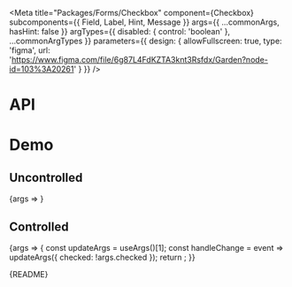 
<Meta
  title="Packages/Forms/Checkbox"
  component={Checkbox}
  subcomponents={{ Field, Label, Hint, Message }}
  args={{
    ...commonArgs,
    hasHint: false
  }}
  argTypes={{
    disabled: { control: 'boolean' },
    ...commonArgTypes
  }}
  parameters={{
    design: {
      allowFullscreen: true,
      type: 'figma',
      url: 'https://www.figma.com/file/6g87L4FdKZTA3knt3Rsfdx/Garden?node-id=103%3A20261'
    }
  }}
/>

# API

<ArgsTable />

# Demo

## Uncontrolled

<Canvas>
  <Story name="Uncontrolled">{args => <CheckboxStory {...args} />}</Story>
</Canvas>

## Controlled

<Canvas>
  <Story name="Controlled" args={{ checked: false }}>
    {args => {
      const updateArgs = useArgs()[1];
      const handleChange = event => updateArgs({ checked: !args.checked });
      return <CheckboxStory {...args} onChange={handleChange} />;
    }}
  </Story>
</Canvas>

<Markdown>{README}</Markdown>

